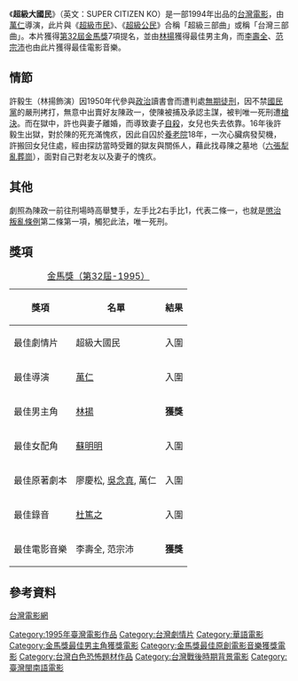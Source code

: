 {{Infobox Film 
 | name   = 超級大國民
 | original_name = SUPER CITIZEN KO
 | image  =
 | caption = 
 | director = [[萬仁|萬仁]] 
 | producer = 
 | writer   = [[萬仁|萬仁]]<br>[[吳念真|吳念真]]<br>[[廖慶松|廖慶松]] 
 | starring = [[林揚|林揚]]<br>[[柯一正|柯一正]]<br>[[蘇明明|蘇明明]] 
 | distributor = 
 | budget = 
 | gross = 
 | cinematography = 
 | editing = 
 | sound = [[杜篤之|杜篤之]]
 | released = 
 | runtime = 121  分鐘
 | country  = {{TWN}}
 | language = [[閩南語|閩南語]]、[[國語|國語]]、[[日語|日語]]
 | imdb_id  = 
 | amg_id  = 
 | }}

《'''超級大國民'''》（英文：SUPER CITIZEN KO）是一部1994年出品的[[台灣電影|台灣電影]]，由[[萬仁|萬仁]]導演，此片與《[[超級市民|超級市民]]》、《[[超級公民|超級公民]]》合稱「超級三部曲」或稱「台灣三部曲」。本片獲得[[第32屆金馬獎|第32屆金馬獎]]7項提名，並由[[林揚|林揚]]獲得最佳男主角，而[[李壽全|李壽全]]、[[范宗沛|范宗沛]]也由此片獲得最佳電影音樂。

== 情節 ==
許毅生（林揚飾演）因1950年代參與[[政治|政治]]讀書會而遭判處[[無期徒刑|無期徒刑]]，因不禁[[國民黨|國民黨]]的嚴刑拷打，無意中出賣好友陳政一，使陳被捕及承認主謀，被判唯一死刑遭[[槍決|槍決]]。而在獄中，許也與妻子離婚，而導致妻子[[自殺|自殺]]，女兒也失去依靠。16年後許毅生出獄，對於陳的死充滿愧疚，因此自囚於[[養老院|養老院]]18年，一次心臟病發契機，許搬回女兒住處，經由探訪當時受難的獄友與關係人，藉此找尋陳之墓地（[[六張犁亂葬崗|六張犁亂葬崗]]），面對自己對老友以及妻子的愧疚。

== 其他 ==
劇照為陳政一前往刑場時高舉雙手，左手比2右手比1，代表二條一，也就是[[懲治叛亂條例|懲治叛亂條例]]第二條第一項，觸犯此法，唯一死刑。

== 獎項 ==
{| class="wikitable"
|+[[第32屆金馬獎|金馬獎（第32屆-1995）]]
|-
! 獎項 !! 名單 !! 結果
|-
|最佳劇情片 || 超級大國民 || 入圍
|-
| 最佳導演 || [[萬仁|萬仁]] || 入圍
|-
| 最佳男主角 || [[林揚|林揚]] || '''獲獎'''
|-
| 最佳女配角 || [[蘇明明|蘇明明]] || 入圍
|-
| 最佳原著劇本 || 廖慶松, [[吳念真|吳念真]], 萬仁|| 入圍
|-
|最佳錄音 || [[杜篤之|杜篤之]] || 入圍
|-
| 最佳電影音樂 || 李壽全, 范宗沛|| '''獲獎'''
|}

== 參考資料 ==
[http://www.taiwancinema.com/ct_22951_38 台灣電影網]{{Dead link|date=2020年7月 |bot=InternetArchiveBot |fix-attempted=yes }}

{{金馬獎最佳原創電影音樂}}

[[Category:1995年臺灣電影作品|Category:1995年臺灣電影作品]]
[[Category:台灣劇情片|Category:台灣劇情片]]
[[Category:華語電影|Category:華語電影]]
[[Category:金馬獎最佳男主角獲獎電影|Category:金馬獎最佳男主角獲獎電影]]
[[Category:金馬獎最佳原創電影音樂獲獎電影|Category:金馬獎最佳原創電影音樂獲獎電影]]
[[Category:台灣白色恐怖題材作品|Category:台灣白色恐怖題材作品]]
[[Category:台灣戰後時期背景電影|Category:台灣戰後時期背景電影]]
[[Category:臺灣閩南語電影|Category:臺灣閩南語電影]]